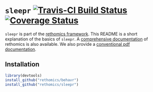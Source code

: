 # `sleepr` [![Travis-CI Build Status](https://travis-ci.org/rethomics/sleepr.svg?branch=master)](https://travis-ci.org/rethomics/sleepr)[![Coverage Status](https://img.shields.io/codecov/c/github/rethomics/sleepr/master.svg)](https://codecov.io/github/sleepr/behavr?branch=master)

<!-- [![AppVeyor Build Status](https://ci.appveyor.com/api/projects/status/github/tidyverse/hms?branch=master&svg=true)](https://ci.appveyor.com/project/tidyverse/hms)  -->

<!-- [![Coverage Status](https://img.shields.io/codecov/c/github/tidyverse/hms/master.svg)](https://codecov.io/github/tidyverse/hms?branch=master) [![CRAN_Status_Badge](http://www.r-pkg.org/badges/version/hms)](https://cran.r-project.org/package=hms) -->

`sleepr` is part of the [rethomics framework](https://rethomics.github.io/).
This README is a short explanation of the basics of `sleepr`.
A [comprehensive documentation](https://rethomics.github.io/sleepr.html) of rethomics is also available.
We also provide a [conventional pdf documentation](sleepr.pdf).


## Installation

```r
library(devtools)
install_github("rethomics/behavr")
install_github("rethomics/sleepr")
```
